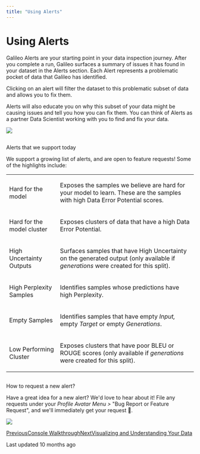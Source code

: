 ```yaml
---
title: "Using Alerts"
---
```


# Using Alerts

Galileo Alerts are your starting point in your data inspection journey. After you complete a run, Galileo surfaces a summary of issues it has found in your dataset in the Alerts section. Each Alert represents a problematic pocket of data that Galileo has identified.

Clicking on an alert will filter the dataset to this problematic subset of data and allows you to fix them.

Alerts will also educate you on why this subset of your data might be causing issues and tell you how you can fix them. You can think of Alerts as a partner Data Scientist working with you to find and fix your data.

![](https://docs.rungalileo.io/~gitbook/image?url=https%3A%2F%2F1924900477-files.gitbook.io%2F%7E%2Ffiles%2Fv0%2Fb%2Fgitbook-x-prod.appspot.com%2Fo%2Fspaces%252F4jVWiQpRqmi04OnqZmn2%252Fuploads%252Fxtib0NCi6FxO7vfq1KTI%252Fimage.png%3Falt%3Dmedia%26token%3D914fbf59-9743-4164-a8a1-0edc6d69657d&width=768&dpr=4&quality=100&sign=3804e73f&sv=1)

## 

[](#alerts-that-we-support-today)

Alerts that we support today

We support a growing list of alerts, and are open to feature requests! Some of the highlights include:

<table class="w-full grid-area-1-1 table-auto"><tbody class="[&amp;&gt;*+*]:border-t"><tr class="[&amp;&gt;*+*]:border-l [&amp;&gt;*+*]:pl-4 border-dark/3 dark:border-light/2"><td class="align-middle min-w-[8rem] border-dark/2 py-3 text-sm lg:text-base dark:border-light/2"><div class="pr-4 text-balance"><div class="w-full space-y-2 lg:space-y-3 leading-normal"><p class="mx-auto decoration-primary/6 w-full max-w-[unset]">Hard for the model</p></div></div></td><td class="align-middle min-w-[8rem] border-dark/2 py-3 text-sm lg:text-base dark:border-light/2"><div class="pr-4 text-balance"><div class="w-full space-y-2 lg:space-y-3 leading-normal"><p class="mx-auto decoration-primary/6 w-full max-w-[unset]">Exposes the samples we believe are hard for your model to learn. These are the samples with high Data Error Potential scores.</p></div></div></td></tr><tr class="[&amp;&gt;*+*]:border-l [&amp;&gt;*+*]:pl-4 border-dark/3 dark:border-light/2"><td class="align-middle min-w-[8rem] border-dark/2 py-3 text-sm lg:text-base dark:border-light/2"><div class="pr-4 text-balance"><div class="w-full space-y-2 lg:space-y-3 leading-normal"><p class="mx-auto decoration-primary/6 w-full max-w-[unset]">Hard for the model cluster</p></div></div></td><td class="align-middle min-w-[8rem] border-dark/2 py-3 text-sm lg:text-base dark:border-light/2"><div class="pr-4 text-balance"><div class="w-full space-y-2 lg:space-y-3 leading-normal"><p class="mx-auto decoration-primary/6 w-full max-w-[unset]">Exposes clusters of data that have a high Data Error Potential.</p></div></div></td></tr><tr class="[&amp;&gt;*+*]:border-l [&amp;&gt;*+*]:pl-4 border-dark/3 dark:border-light/2"><td class="align-middle min-w-[8rem] border-dark/2 py-3 text-sm lg:text-base dark:border-light/2"><div class="pr-4 text-balance"><div class="w-full space-y-2 lg:space-y-3 leading-normal"><p class="mx-auto decoration-primary/6 w-full max-w-[unset]">High Uncertainty Outputs</p></div></div></td><td class="align-middle min-w-[8rem] border-dark/2 py-3 text-sm lg:text-base dark:border-light/2"><div class="pr-4 text-balance"><div class="w-full space-y-2 lg:space-y-3 leading-normal"><p class="mx-auto decoration-primary/6 w-full max-w-[unset]">Surfaces samples that have High Uncertainty on the generated output (only available if <i class="font-italic">generations</i> were created for this split).</p></div></div></td></tr><tr class="[&amp;&gt;*+*]:border-l [&amp;&gt;*+*]:pl-4 border-dark/3 dark:border-light/2"><td class="align-middle min-w-[8rem] border-dark/2 py-3 text-sm lg:text-base dark:border-light/2"><div class="pr-4 text-balance"><div class="w-full space-y-2 lg:space-y-3 leading-normal"><p class="mx-auto decoration-primary/6 w-full max-w-[unset]">High Perplexity Samples</p></div></div></td><td class="align-middle min-w-[8rem] border-dark/2 py-3 text-sm lg:text-base dark:border-light/2"><div class="pr-4 text-balance"><div class="w-full space-y-2 lg:space-y-3 leading-normal"><p class="mx-auto decoration-primary/6 w-full max-w-[unset]">Identifies samples whose predictions have high Perplexity.</p></div></div></td></tr><tr class="[&amp;&gt;*+*]:border-l [&amp;&gt;*+*]:pl-4 border-dark/3 dark:border-light/2"><td class="align-middle min-w-[8rem] border-dark/2 py-3 text-sm lg:text-base dark:border-light/2"><div class="pr-4 text-balance"><div class="w-full space-y-2 lg:space-y-3 leading-normal"><p class="mx-auto decoration-primary/6 w-full max-w-[unset]">Empty Samples</p></div></div></td><td class="align-middle min-w-[8rem] border-dark/2 py-3 text-sm lg:text-base dark:border-light/2"><div class="pr-4 text-balance"><div class="w-full space-y-2 lg:space-y-3 leading-normal"><p class="mx-auto decoration-primary/6 w-full max-w-[unset]">Identifies samples that have empty <i class="font-italic">Input, </i>empty <i class="font-italic">Target</i> or empty <i class="font-italic">Generations</i>.</p></div></div></td></tr><tr class="[&amp;&gt;*+*]:border-l [&amp;&gt;*+*]:pl-4 border-dark/3 dark:border-light/2"><td class="align-middle min-w-[8rem] border-dark/2 py-3 text-sm lg:text-base dark:border-light/2"><div class="pr-4 text-balance"><div class="w-full space-y-2 lg:space-y-3 leading-normal"><p class="mx-auto decoration-primary/6 w-full max-w-[unset]">Low Performing Cluster</p></div></div></td><td class="align-middle min-w-[8rem] border-dark/2 py-3 text-sm lg:text-base dark:border-light/2"><div class="pr-4 text-balance"><div class="w-full space-y-2 lg:space-y-3 leading-normal"><p class="mx-auto decoration-primary/6 w-full max-w-[unset]">Exposes clusters that have poor BLEU or ROUGE scores (only available if <i class="font-italic">generations</i> were created for this split).</p></div></div></td></tr></tbody></table>

## 

[](#how-to-request-a-new-alert)

How to request a new alert?

Have a great idea for a new alert? We'd love to hear about it! File any requests under your _Profile Avatar Menu >_ "Bug Report or Feature Request", and we'll immediately get your request 🔭.

![](https://docs.rungalileo.io/~gitbook/image?url=https%3A%2F%2F1924900477-files.gitbook.io%2F%7E%2Ffiles%2Fv0%2Fb%2Fgitbook-x-prod.appspot.com%2Fo%2Fspaces%252F4jVWiQpRqmi04OnqZmn2%252Fuploads%252Fklat5IFGDlVsKUcSggWg%252Fimage%2520%289%29.png%3Falt%3Dmedia%26token%3Dc6b5c64d-d6b1-4365-8e72-7d62ef7ecfc2&width=768&dpr=4&quality=100&sign=7cca8e47&sv=1)

[PreviousConsole Walkthrough](/galileo/gen-ai-studio-products/galileo-llm-fine-tune/uncovering-data-issues)[NextVisualizing and Understanding Your Data](/galileo/gen-ai-studio-products/galileo-llm-fine-tune/visualizing-and-understanding-your-data)

Last updated 10 months ago